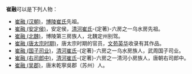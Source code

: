 '''崔融'''可以是下列人物：
* [[崔融_(汉朝)|崔融 (汉朝)]]，[[博陵崔氏|博陵崔氏]]先祖。
* [[崔融_(安定侯)|崔融 (安定侯)]]，安定侯，[[清河崔氏|清河崔氏]]-{定著}-六房之一乌水房先祖。
* [[崔融_(北魏)|崔融 (北魏)]]，博陵第三房族人，北魏定州别驾。
* [[崔融_(唐太宗时期)|崔融 (唐太宗时期)]]，唐太宗时期的官员，[[文苑英华|文苑英华]]收录有其作品。
* [[崔融_(国子司业)|崔融 (国子司业)]]，[[清河崔氏|清河崔氏]]-{定著}-六房之一乌水房族人，武周国子司业。
* [[崔融_(右司郎中)|崔融 (右司郎中)]]，[[清河崔氏|清河崔氏]]-{定著}-六房之一清河小房族人，唐朝右司郎中。
* [[崔融_(吴郡)|崔融 (吴郡)]]，唐末乾寧吳郡（苏州）人。

{{disambig|R融|Cat=二字崔姓人名消歧义}}